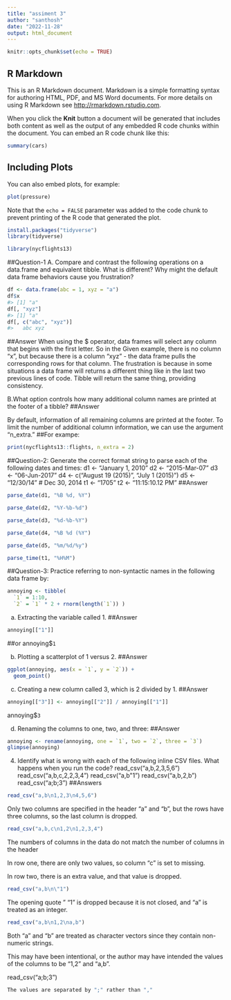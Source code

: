 ```yaml
---
title: "assiment 3"
author: "santhosh"
date: "2022-11-28"
output: html_document
---
```


```r
knitr::opts_chunk$set(echo = TRUE)
```

## R Markdown

This is an R Markdown document. Markdown is a simple formatting syntax for authoring HTML, PDF, and MS Word documents. For more details on using R Markdown see <http://rmarkdown.rstudio.com>.

When you click the **Knit** button a document will be generated that includes both content as well as the output of any embedded R code chunks within the document. You can embed an R code chunk like this:

```r
summary(cars)
```

## Including Plots

You can also embed plots, for example:

```r
plot(pressure)
```

Note that the `echo = FALSE` parameter was added to the code chunk to prevent printing of the R code that generated the plot.

```r
install.packages("tidyverse")
library(tidyverse)

```


```r
library(nycflights13)

```





##Question-1
A. Compare and contrast the following operations on a data.frame and equivalent tibble. What is different? Why might the default data frame behaviors cause you frustration?
```r

df <- data.frame(abc = 1, xyz = "a")
df$x
#> [1] "a"
df[, "xyz"]
#> [1] "a"
df[, c("abc", "xyz")]
#>   abc xyz


```
  
##Answer
When using the $ operator, data frames will select any column that begins with the first letter. So in the Given example, there is no column “x”, but because there is a column “xyz” - the data frame pulls the corresponding rows for that column. 
The frustration is because in some situations a data frame will returns a different thing like in the last two previous lines of code. Tibble will return the same thing, providing consistency.


B.What option controls how many additional column names are printed at the footer of a tibble?
  ##Answer
  
  By default, information of all remaining columns are printed at the footer. To limit the number of additional column information, we can use the argument "n_extra." 
##For exampe:
```r
print(nycflights13::flights, n_extra = 2)

```



##Question-2:
Generate the correct format string to parse each of the following dates and times:
  d1 <- "January 1, 2010"
d2 <- "2015-Mar-07"
d3 <- "06-Jun-2017"
d4 <- c("August 19 (2015)", "July 1 (2015)")
d5 <- "12/30/14" # Dec 30, 2014
t1 <- "1705"
t2 <- "11:15:10.12 PM"
##Answer
```r
parse_date(d1, "%B %d, %Y")

parse_date(d2, "%Y-%b-%d")

parse_date(d3, "%d-%b-%Y")

parse_date(d4, "%B %d (%Y")

parse_date(d5, "%m/%d/%y")

parse_time(t1, "%H%M")


```

##Question-3:
Practice referring to non-syntactic names in the following data frame by: 
```r
annoying <- tibble( 
  `1` = 1:10, 
  `2` = `1` * 2 + rnorm(length(`1`)) )

```


a. Extracting the variable called 1. 
##Answer
```r
annoying[["1"]]
```


##or
annoying$`1`

b. Plotting a scatterplot of 1 versus 2.
##Answer

```r
ggplot(annoying, aes(x = `1`, y = `2`)) +
  geom_point()
```


c. Creating a new column called 3, which is 2 divided by 1. 
##Answer
```r
annoying[["3"]] <- annoying[["2"]] / annoying[["1"]]

```


annoying$`3`

d. Renaming the columns to one, two, and three: 
  ##Answer

```r
annoying <- rename(annoying, one = `1`, two = `2`, three = `3`)
glimpse(annoying)

```

4.	Identify what is wrong with each of the following inline CSV files. 
What happens when you run the code? 
  read_csv("a,b\n1,2,3\n4,5,6") 
read_csv("a,b,c\n1,2\n1,2,3,4")
read_csv("a,b\n\"1") 
read_csv("a,b\n1,2\na,b")
read_csv("a;b\n1;3")
##Answers
```r
read_csv("a,b\n1,2,3\n4,5,6") 
```

Only two columns are specified in the header "a" and "b", but the rows have three columns, so the last column is dropped.

```r
read_csv("a,b,c\n1,2\n1,2,3,4")
```


The numbers of columns in the data do not match the number of columns in the header

In row one, there are only two values, so column "c" is set to missing.

In row two, there is an extra value, and that value is dropped.
```r
read_csv("a,b\n\"1") 
```




The opening quote " "1 " is dropped because it is not closed, and "a" is treated as an integer.

```r
read_csv("a,b\n1,2\na,b")
```


Both "a" and "b" are treated as character vectors since they contain non-numeric strings.

This may have been intentional, or the author may have intended the values of the columns to be "1,2" and "a,b".


read_csv("a;b\n1;3")
```r
The values are separated by ";" rather than ","
```





